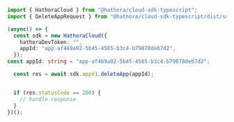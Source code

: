 ```typescript DeleteApp.ts
import { HathoraCloud } from "@hathora/cloud-sdk-typescript";
import { DeleteAppRequest } from "@hathora/cloud-sdk-typescript/dist/sdk/models/operations";

(async() => {
  const sdk = new HathoraCloud({
    hathoraDevToken: "",
    appId: "app-af469a92-5b45-4565-b3c4-b79878de67d2",
  });
const appId: string = "app-af469a92-5b45-4565-b3c4-b79878de67d2";

  const res = await sdk.appV1.deleteApp(appId);


  if (res.statusCode == 200) {
    // handle response
  }
})();
```
